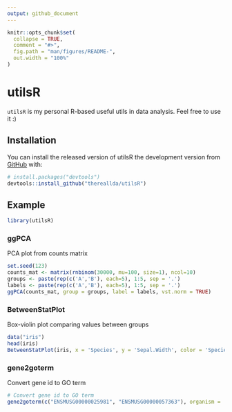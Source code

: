 ```yaml
---
output: github_document
---
```


<!-- README.md is generated from README.Rmd. Please edit that file -->

```r
knitr::opts_chunk$set(
  collapse = TRUE,
  comment = "#>",
  fig.path = "man/figures/README-",
  out.width = "100%"
)
```

# utilsR

<!-- badges: start -->
<!-- badges: end -->

`utilsR` is my personal R-based useful utils in data analysis. Feel free to use it :)

## Installation

You can install the released version of utilsR the development version from [GitHub](https://github.com/) with:

``` r
# install.packages("devtools")
devtools::install_github("thereallda/utilsR")
```
## Example

```r
library(utilsR)
```

### ggPCA

PCA plot from counts matrix

```r
set.seed(123)
counts_mat <- matrix(rnbinom(30000, mu=100, size=1), ncol=10)
groups <- paste(rep(c('A','B'), each=5), 1:5, sep = '.')
labels <- paste(rep(c('A','B'), each=5), 1:5, sep = '.')
ggPCA(counts_mat, group = groups, label = labels, vst.norm = TRUE)
```


### BetweenStatPlot

Box-violin plot comparing values between groups

```r
data("iris")
head(iris)
BetweenStatPlot(iris, x = 'Species', y = 'Sepal.Width', color = 'Species')
```

### gene2goterm

Convert gene id to GO term

```r
# Convert gene id to GO term
gene2goterm(c("ENSMUSG00000025981", "ENSMUSG00000057363"), organism = 'mmusculus')
```

